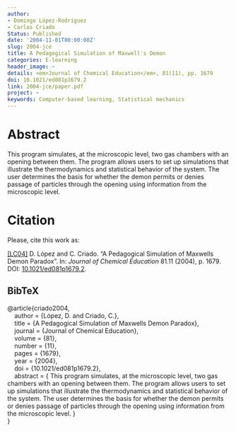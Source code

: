 ```yaml
---
author:
- Domingo López-Rodríguez
- Carlos Criado
Status: Published
date: '2004-11-01T00:00:00Z'
slug: 2004-jce
title: A Pedagogical Simulation of Maxwell's Demon
categories: E-learning
header_image: ~
details: <em>Journal of Chemical Education</em>, 81(11), pp. 1679
doi: 10.1021/ed081p1679.2
link: 2004-jce/paper.pdf
project: ~
keywords: Computer-based learning, Statistical mechanics
---
```



# Abstract


This program simulates, at the microscopic level, two gas chambers with an opening between them. The program allows users to set up simulations that illustrate the thermodynamics and statistical behavior of the system. The user determines the basis for whether the demon permits or denies passage of particles through the opening using information from the microscopic level.







# Citation
Please, cite this work as:


<a name=bib-criado2004></a>[[LC04]](#cite-criado2004) D. López and C. Criado. “A Pedagogical Simulation of Maxwells Demon Paradox”. In: _Journal of Chemical Education_ 81.11 (2004), p. 1679. DOI: [10.1021/ed081p1679.2](https://doi.org/10.1021%2Fed081p1679.2).

::: {.callout-note appearance="minimal" collapse=true}

## BibTeX

@article{criado2004,<br>&nbsp;&nbsp;&nbsp;&nbsp;author = {López, D. and Criado, C.},<br>&nbsp;&nbsp;&nbsp;&nbsp;title = {A Pedagogical Simulation of Maxwells Demon Paradox},<br>&nbsp;&nbsp;&nbsp;&nbsp;journal = {Journal of Chemical Education},<br>&nbsp;&nbsp;&nbsp;&nbsp;volume = {81},<br>&nbsp;&nbsp;&nbsp;&nbsp;number = {11},<br>&nbsp;&nbsp;&nbsp;&nbsp;pages = {1679},<br>&nbsp;&nbsp;&nbsp;&nbsp;year = {2004},<br>&nbsp;&nbsp;&nbsp;&nbsp;doi = {10.1021/ed081p1679.2},<br>&nbsp;&nbsp;&nbsp;&nbsp;abstract = { This program simulates, at the microscopic level, two gas chambers with an opening between them. The program allows users to set up simulations that illustrate the thermodynamics and statistical behavior of the system. The user determines the basis for whether the demon permits or denies passage of particles through the opening using information from the microscopic level. }<br>}

:::


